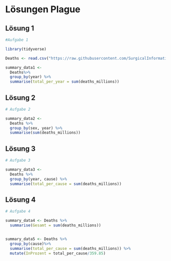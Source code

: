 # Lösungen Plague

## Lösung 1 
```r
#Aufgabe 1 

library(tidyverse)

Deaths <- read.csv("https://raw.githubusercontent.com/SurgicalInformatics/healthyr_book/master/data/global_burden_disease_cause-year-sex-income.csv")

summary_data1 <- 
  Deaths%>% 
  group_by(year) %>% 
  summarise(total_per_year = sum(deaths_millions))

```

## Lösung 2 
```r
# Aufgabe 2

summary_data2 <- 
  Deaths %>% 
  group_by(sex, year) %>% 
  summarise(sum(deaths_millions))
```

## Lösung 3

```r
# Aufgabe 3 

summary_data3 <- 
  Deaths %>% 
  group_by(year, cause) %>% 
  summarise(total_per_cause = sum(deaths_millions))
```

## Lösung 4

```r
# Aufgabe 4

summary_data4 <- Deaths %>%
  summarise(Gesamt = sum(deaths_millions))


summary_data5 <- Deaths %>%
  group_by(cause)%>%
  summarise(total_per_cause = sum(deaths_millions)) %>% 
  mutate(InProzent = total_per_cause/359.85)
```